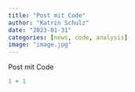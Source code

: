 ```yaml
---
title: "Post mit Code"
author: "Katrin Schulz"
date: "2023-01-31"
categories: [news, code, analysis]
image: "image.jpg"
---
```


Post mit Code

```r
1 + 1
```
